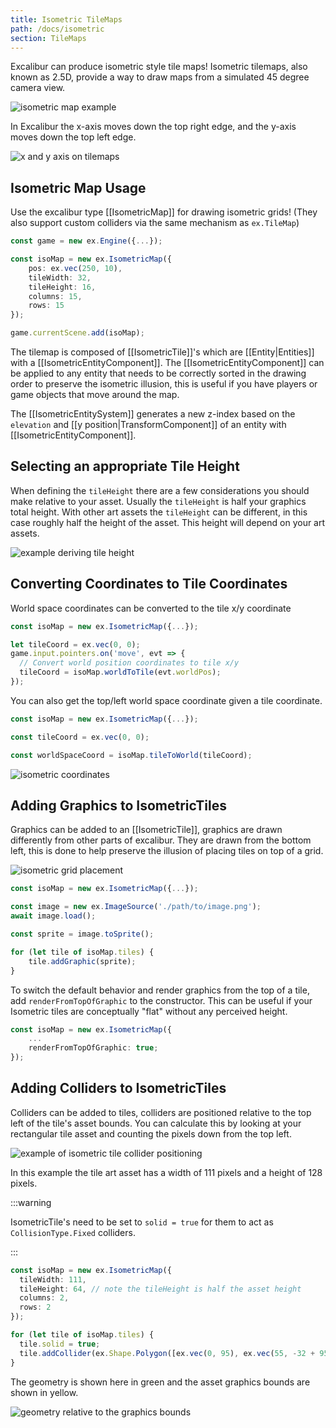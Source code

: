 ```yaml
---
title: Isometric TileMaps
path: /docs/isometric
section: TileMaps
---
```


Excalibur can produce isometric style tile maps! Isometric tilemaps, also known as 2.5D, provide a way to draw maps from a simulated 45 degree camera view.

![isometric map example](isometric-example.png)

In Excalibur the x-axis moves down the top right edge, and the y-axis moves down the top left edge.

![x and y axis on tilemaps](axis.png)

## Isometric Map Usage

Use the excalibur type [[IsometricMap]] for drawing isometric grids! (They also support custom colliders via the same mechanism as `ex.TileMap`)

```typescript
const game = new ex.Engine({...});

const isoMap = new ex.IsometricMap({
    pos: ex.vec(250, 10),
    tileWidth: 32,
    tileHeight: 16,
    columns: 15,
    rows: 15
});

game.currentScene.add(isoMap);

```

The tilemap is composed of [[IsometricTile]]'s which are [[Entity|Entities]] with a [[IsometricEntityComponent]]. The [[IsometricEntityComponent]] can be applied to any entity that needs to be correctly sorted in the drawing order to preserve the isometric illusion, this is useful if you have players or game objects that move around the map.

The [[IsometricEntitySystem]] generates a new z-index based on the `elevation` and [[y position|TransformComponent]] of an entity with [[IsometricEntityComponent]].

## Selecting an appropriate Tile Height

When defining the `tileHeight` there are a few considerations you should make relative to your asset. Usually the `tileHeight` is half your graphics total height. With other art assets the `tileHeight` can be different, in this case roughly half the height of the asset. This height will depend on your art assets.

![example deriving tile height](tileheight.png)

## Converting Coordinates to Tile Coordinates

World space coordinates can be converted to the tile x/y coordinate

```typescript
const isoMap = new ex.IsometricMap({...});

let tileCoord = ex.vec(0, 0);
game.input.pointers.on('move', evt => {
  // Convert world position coordinates to tile x/y
  tileCoord = isoMap.worldToTile(evt.worldPos);
});

```

You can also get the top/left world space coordinate given a tile coordinate.

```typescript
const isoMap = new ex.IsometricMap({...});

const tileCoord = ex.vec(0, 0);

const worldSpaceCoord = isoMap.tileToWorld(tileCoord);
```

![isometric coordinates](isometric-rotation.png)

## Adding Graphics to IsometricTiles

Graphics can be added to an [[IsometricTile]], graphics are drawn differently from other parts of excalibur. They are drawn from the bottom left, this is done to help preserve the illusion of placing tiles on top of a grid.

![isometric grid placement](grid.png)

```typescript
const isoMap = new ex.IsometricMap({...});

const image = new ex.ImageSource('./path/to/image.png');
await image.load();

const sprite = image.toSprite();

for (let tile of isoMap.tiles) {
    tile.addGraphic(sprite);
}
```

To switch the default behavior and render graphics from the top of a tile, add `renderFromTopOfGraphic` to the constructor. This can be useful if your Isometric tiles are conceptually "flat" without any perceived height.

```typescript
const isoMap = new ex.IsometricMap({
    ...
    renderFromTopOfGraphic: true;
});
```

## Adding Colliders to IsometricTiles

Colliders can be added to tiles, colliders are positioned relative to the top left of the tile's asset bounds. You can calculate this by looking at your rectangular tile asset and counting the pixels down from the top left.

![example of isometric tile collider positioning](tile-collider.png)

In this example the tile art asset has a width of 111 pixels and a height of 128 pixels.

:::warning

IsometricTile's need to be set to `solid = true` for them to act as `CollisionType.Fixed` colliders.

:::

```typescript
const isoMap = new ex.IsometricMap({
  tileWidth: 111,
  tileHeight: 64, // note the tileHeight is half the asset height
  columns: 2,
  rows: 2
});

for (let tile of isoMap.tiles) {
  tile.solid = true;
  tile.addCollider(ex.Shape.Polygon([ex.vec(0, 95), ex.vec(55, -32 + 95), ex.vec(111, 95), ex.vec(55, 32 + 95)]));
}
```

The geometry is shown here in green and the asset graphics bounds are shown in yellow.

![geometry relative to the graphics bounds](colliders.png)
